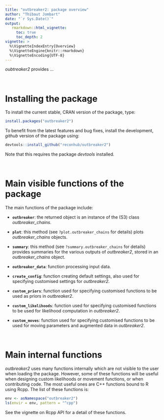 ```yaml
---
title: "outbreaker2: package overview"
author: "Thibaut Jombart"
date: "`r Sys.Date()`"
output:
   rmarkdown::html_vignette:
     toc: true
     toc_depth: 2
vignette: >
  %\VignetteIndexEntry{Overview}
  %\VignetteEngine{knitr::rmarkdown}
  %\VignetteEncoding{UTF-8}
---
```




*oubtreaker2* provides ...



<br>

# Installing the package

To install the current stable, CRAN version of the package, type:
```r
install.packages("outbreaker2")
```

To benefit from the latest features and bug fixes, install the development, *github* version of the package using:
```r
devtools::install_github("reconhub/outbreaker2")
```

Note that this requires the package *devtools* installed.



<br>

# Main visible functions of the package

The main functions of the package include:

- **`outbreaker`**: the returned object is an instance of the (S3) class *outbreaker_chains*.

- **`plot`**: this method (see `?plot.outbreaker_chains` for details) plots *outbreaker_chains* objects.

- **`summary`**: this method (see `?summary.outbreaker_chains` for details) provides summaries for the various outputs of *outbreaker2*, stored in an *outbreaker_chains* object.

- **`outbreaker_data`**: function processing input data.

- **`create_config`**: function creating default settings, also used for specifying customised settings for *outbreaker2*.

- **`custom_priors`**: function used for specifying customised functions to be used as priors in *outbreaker2*.

- **`custom_likelihoods`**: function used for specifying customised functions to be used for likelihood computation in *outbreaker2*.

- **`custom_moves`**: function used for specifying customised functions to be used for moving parameters and augmented data in *outbreaker2*.





<br>

# Main internal functions

*outbreaker2* uses many functions internally which are not visible to the user when loading the package. However, some of these functions will be useful when designing custom likelihoods or movement functions, or when contributing code. The most useful ones are C++ functions bound to R using Rcpp. The list of these functions is:

```r
env <- asNamespace("outbreaker2")
ls(envir = env, pattern = "^cpp")  
```

See the vignette on Rcpp API for a detail of these functions.





